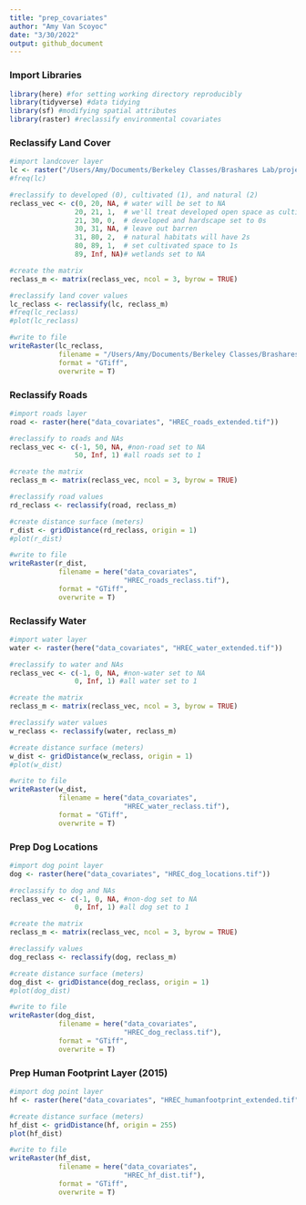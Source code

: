 ```yaml
---
title: "prep_covariates"
author: "Amy Van Scoyoc"
date: "3/30/2022"
output: github_document
---
```


### Import Libraries
```r
library(here) #for setting working directory reproducibly
library(tidyverse) #data tidying
library(sf) #modifying spatial attributes 
library(raster) #reclassify environmental covariates
```

### Reclassify Land Cover

```r
#import landcover layer
lc <- raster("/Users/Amy/Documents/Berkeley Classes/Brashares Lab/projects/coyote-movement/data_covariates/HREC_landcover_extended.tif")
#freq(lc)

#reclassify to developed (0), cultivated (1), and natural (2)
reclass_vec <- c(0, 20, NA, # water will be set to NA 
                20, 21, 1,  # we'll treat developed open space as cultivated (1s)
                21, 30, 0,  # developed and hardscape set to 0s
                30, 31, NA, # leave out barren
                31, 80, 2,  # natural habitats will have 2s 
                80, 89, 1,  # set cultivated space to 1s
                89, Inf, NA)# wetlands set to NA 

#create the matrix
reclass_m <- matrix(reclass_vec, ncol = 3, byrow = TRUE)

#reclassify land cover values 
lc_reclass <- reclassify(lc, reclass_m)
#freq(lc_reclass)
#plot(lc_reclass)

#write to file
writeRaster(lc_reclass, 
            filename = "/Users/Amy/Documents/Berkeley Classes/Brashares Lab/projects/coyote-movement/data_covariates/HREC_landcover_reclass.tif", 
            format = "GTiff",
            overwrite = T)
```


### Reclassify Roads

```r
#import roads layer
road <- raster(here("data_covariates", "HREC_roads_extended.tif"))

#reclassify to roads and NAs
reclass_vec <- c(-1, 50, NA, #non-road set to NA 
                50, Inf, 1) #all roads set to 1 

#create the matrix
reclass_m <- matrix(reclass_vec, ncol = 3, byrow = TRUE)

#reclassify road values 
rd_reclass <- reclassify(road, reclass_m)

#create distance surface (meters)
r_dist <- gridDistance(rd_reclass, origin = 1)
#plot(r_dist)

#write to file
writeRaster(r_dist, 
            filename = here("data_covariates",
                            "HREC_roads_reclass.tif"), 
            format = "GTiff",
            overwrite = T)
```

### Reclassify Water
```r
#import water layer
water <- raster(here("data_covariates", "HREC_water_extended.tif"))

#reclassify to water and NAs
reclass_vec <- c(-1, 0, NA, #non-water set to NA 
                0, Inf, 1) #all water set to 1 

#create the matrix
reclass_m <- matrix(reclass_vec, ncol = 3, byrow = TRUE)

#reclassify water values 
w_reclass <- reclassify(water, reclass_m)

#create distance surface (meters)
w_dist <- gridDistance(w_reclass, origin = 1)
#plot(w_dist)

#write to file
writeRaster(w_dist, 
            filename = here("data_covariates",
                            "HREC_water_reclass.tif"), 
            format = "GTiff",
            overwrite = T)
```


### Prep Dog Locations
```r
#import dog point layer
dog <- raster(here("data_covariates", "HREC_dog_locations.tif"))

#reclassify to dog and NAs
reclass_vec <- c(-1, 0, NA, #non-dog set to NA 
                0, Inf, 1) #all dog set to 1 

#create the matrix
reclass_m <- matrix(reclass_vec, ncol = 3, byrow = TRUE)

#reclassify values 
dog_reclass <- reclassify(dog, reclass_m)

#create distance surface (meters)
dog_dist <- gridDistance(dog_reclass, origin = 1)
#plot(dog_dist)

#write to file
writeRaster(dog_dist, 
            filename = here("data_covariates",
                            "HREC_dog_reclass.tif"), 
            format = "GTiff",
            overwrite = T)
```


### Prep Human Footprint Layer (2015) 
```r
#import dog point layer
hf <- raster(here("data_covariates", "HREC_humanfootprint_extended.tif"))

#create distance surface (meters)
hf_dist <- gridDistance(hf, origin = 255)
plot(hf_dist)

#write to file
writeRaster(hf_dist, 
            filename = here("data_covariates",
                            "HREC_hf_dist.tif"), 
            format = "GTiff",
            overwrite = T)
```